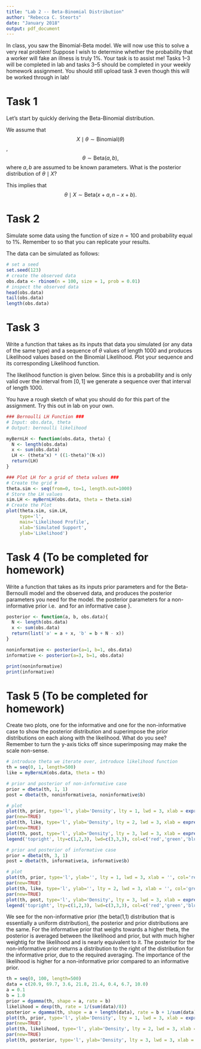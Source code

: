 ```yaml
---
title: "Lab 2 -- Beta-Binomial Distribution"
author: "Rebecca C. Steorts"
date: "January 2018"
output: pdf_document
---
```


In class, you saw the Binomial-Beta model. We will now use this to solve a very real problem! Suppose I wish to determine whether the probability that a worker will fake an illness is truly 1\%. Your task is to assist me! Tasks 1--3 will be completed in lab and tasks 3--5 should be completed in your weekly homework assignment. You should still upload task 3 even though this will be worked through in lab! 

# Task 1

Let's start by quickly deriving the Beta-Binomial distribution. 

We assume that 
$$X\mid \theta \sim \text{Binomial} (\theta)$$,
$$\theta \sim \text{Beta}(a,b),$$
where $a,b$ are assumed to be known parameters. What is the posterior distribution of $\theta \mid X$?

\begin{align}
p(\theta \mid X) &\propto 
p(X \mid \theta) p(\theta) \\
&\propto \theta^{x} 
(1 - \theta)^{(n-x)} \times \theta^{(a-1)} (1 - \theta)^{(b-1)}\\
&\propto \theta^{x + a -1} (1 - \theta)^{(n-x + b -1)}.
\end{align}

This implies that 
$$\theta \mid X \sim \text{Beta}(x+a,n-x+b).$$



# Task 2

Simulate some data using the \textsf{rbinom} function of size $n = 100$ and probability equal to 1\%. Remember to \textsf{set.seed(123)} so that you can replicate your results.

The data can be simulated as follows:
```r
# set a seed
set.seed(123)
# create the observed data
obs.data <- rbinom(n = 100, size = 1, prob = 0.01)
# inspect the observed data
head(obs.data)
tail(obs.data)
length(obs.data)
```

# Task 3

Write a function that takes as its inputs that data you simulated (or any data of the same type) and a sequence of $\theta$ values of length 1000 and produces Likelihood values based on the Binomial Likelihood. Plot your sequence and its corresponding Likelihood function.

The likelihood function is given below. Since this is a probability and is only valid over the interval from $[0, 1]$ we generate a sequence over that interval of length 1000.

You have a rough sketch of what you should do for this part of the assignment. Try this out in lab on your own. 

```r
### Bernoulli LH Function ###
# Input: obs.data, theta
# Output: bernoulli likelihood

myBernLH <- function(obs.data, theta) {
  N <- length(obs.data)
  x <- sum(obs.data)
  LH <- (theta^x) * ((1-theta)^(N-x))
  return(LH)
}

### Plot LH for a grid of theta values ###
# Create the grid #
theta.sim <- seq(from=0, to=1, length.out=1000)
# Store the LH values
sim.LH <- myBernLH(obs.data, theta = theta.sim)
# Create the Plot
plot(theta.sim, sim.LH,
     type='l',
     main='Likelihood Profile',
     xlab='Simulated Support',
     ylab='Likelihood')

```

# Task 4 (To be completed for homework)

Write a function that takes as its inputs  prior parameters \textsf{a} and \textsf{b} for the Beta-Bernoulli model and the observed data, and produces the posterior parameters you need for the model. \textbf{Generate and print} the posterior parameters for a non-informative prior i.e. \textsf{(a,b) = (1,1)} and for an informative case \textsf{(a,b) = (3,1)}}.

```r
posterior <- function(a, b, obs.data){
  N <- length(obs.data)
  x <- sum(obs.data)
  return(list('a' = a + x, 'b' = b + N - x))
}

noninformative <- posterior(a=1, b=1, obs.data)
informative <- posterior(a=3, b=1, obs.data)

print(noninformative)
print(informative)
```



# Task 5 (To be completed for homework)

Create two plots, one for the informative and one for the non-informative case to show the posterior distribution and superimpose the prior distributions on each along with the likelihood. What do you see? Remember to turn the y-axis ticks off since superimposing may make the scale non-sense.

```r
# introduce theta we iterate over, introduce likelihood function
th = seq(0, 1, length=500)
like = myBernLH(obs.data, theta = th)

# prior and posterior of non-informative case
prior = dbeta(th, 1, 1)
post = dbeta(th, noninformative$a, noninformative$b)

# plot
plot(th, prior, type='l', ylab='Density', lty = 1, lwd = 3, xlab = expression(theta),col='red', yaxt='n')
par(new=TRUE)
plot(th, like, type='l', ylab='Density', lty = 2, lwd = 3, xlab = expression(theta),col='green', yaxt='n')
par(new=TRUE)
plot(th, post, type='l', ylab='Density', lty = 3, lwd = 3, xlab = expression(theta),col='blue', yaxt='n',main='Non-Informative')
legend('topright', lty=c(1,2,3), lwd=c(3,3,3), col=c('red','green','blue'), legend=c('prior', 'likelihood', 'posterior'))

# prior and posterior of informative case
prior = dbeta(th, 3, 1)
post = dbeta(th, informative$a, informative$b)

# plot
plot(th, prior, type='l', ylab='', lty = 1, lwd = 3, xlab = '', col='red', yaxt='n')
par(new=TRUE)
plot(th, like, type='l', ylab='', lty = 2, lwd = 3, xlab = '', col='green', yaxt='n')
par(new=TRUE)
plot(th, post, type='l', ylab='Density', lty = 3, lwd = 3, xlab = expression(theta), col='blue', yaxt='n',main='Informative')
legend('topright', lty=c(1,2,3), lwd=c(3,3,3), col=c('red','green','blue'), legend=c('prior', 'likelihood', 'posterior'))
```

We see for the non-informative prior (the beta(1,1) distribution that is essentially a uniform distribution), the posterior and prior distributions are the same. For the informative prior that weighs towards a higher theta, the posterior is averaged between the likelihood and prior, but with much higher weightig for the likelihood and is nearly equivalent to it. The posterior for the non-informative prior returns a distribution to the right of the distribution for the informative prior, due to the required averaging. The importance of the likelihood is higher for a non-informative prior compared to an informative prior.

```r
th = seq(0, 100, length=500)
data = c(20.9, 69.7, 3.6, 21.8, 21.4, 0.4, 6.7, 10.0)
a = 0.1
b = 1.0
prior = dgamma(th, shape = a, rate = b)
likelihood = dexp(th, rate = 1/(sum(data)/8))
posterior = dgamma(th, shape = a + length(data), rate = b + 1/sum(data))
plot(th, prior, type='l', ylab='Density', lty = 1, lwd = 3, xlab = expression(theta),col='red', yaxt='n')
par(new=TRUE)
plot(th, likelihood, type='l', ylab='Density', lty = 2, lwd = 3, xlab = expression(theta),col='green', yaxt='n')
par(new=TRUE)
plot(th, posterior, type='l', ylab='Density', lty = 3, lwd = 3, xlab = expression(theta), col='blue', yaxt='n',main='Exponential-Gamma Model')
```

